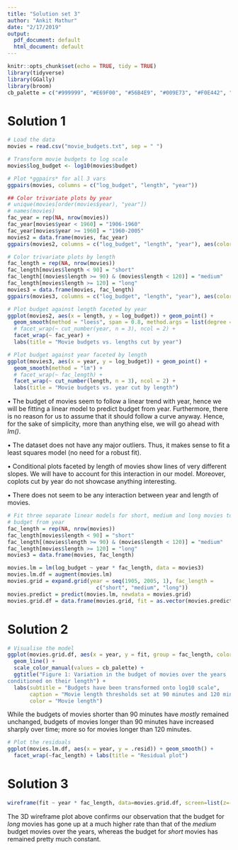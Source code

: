```yaml
---
title: "Solution set 3"
author: "Ankit Mathur"
date: "2/17/2019"
output:
  pdf_document: default
  html_document: default
---
```


```r
knitr::opts_chunk$set(echo = TRUE, tidy = TRUE)
library(tidyverse)
library(GGally)
library(broom)
cb_palette = c("#999999", "#E69F00", "#56B4E9", "#009E73", "#F0E442", "#0072B2", "#D55E00", "#CC79A7")
```

# Solution 1

```r
# Load the data
movies = read.csv("movie_budgets.txt", sep = " ")
```

```r
# Transform movie budgets to log scale
movies$log_budget <- log10(movies$budget)
```

```r
# Plot *ggpairs* for all 3 vars
ggpairs(movies, columns = c("log_budget", "length", "year"))
```

```r
## Color trivariate plots by year
# unique(movies[order(movies$year), "year"])
# names(movies)
fac_year = rep(NA, nrow(movies))
fac_year[movies$year < 1960] = "1906-1960"
fac_year[movies$year >= 1960] = "1960-2005"
movies2 = data.frame(movies, fac_year)
ggpairs(movies2, columns = c("log_budget", "length", "year"), aes(color = fac_year))
```

```r
# Color trivariate plots by length
fac_length = rep(NA, nrow(movies))
fac_length[movies$length < 90] = "short"
fac_length[(movies$length >= 90) & (movies$length < 120)] = "medium"
fac_length[movies$length >= 120] = "long"
movies3 = data.frame(movies, fac_length)
ggpairs(movies3, columns = c("log_budget", "length", "year"), aes(color = fac_length))
```


```r
# Plot budget against length faceted by year
ggplot(movies2, aes(x = length, y = log_budget)) + geom_point() +
  geom_smooth(method = "loess", span = 0.8, method.args = list(degree = 1)) +
  # facet_wrap(~ cut_number(year, n = 3), ncol = 2) +
  facet_wrap(~ fac_year) +
  labs(title = "Movie budgets vs. lengths cut by year")
```

```r
# Plot budget against year faceted by length
ggplot(movies3, aes(x = year, y = log_budget)) + geom_point() +
  geom_smooth(method = "lm") +
  # facet_wrap(~ fac_length) +
  facet_wrap(~ cut_number(length, n = 3), ncol = 2) +
  labs(title = "Movie budgets vs. year cut by length")
```

• The budget of movies seem to follow a linear trend with year, hence we will be fitting a linear model to predict budget from year. Furthermore, there is no reason for us to assume that it should follow a curve anyway. Hence, for the sake of simplicity, more than anything else, we will go ahead with *lm()*.

• The dataset does not have any major outliers. Thus, it makes sense to fit a least squares model (no need for a robust fit).

• Conditional plots faceted by length of movies show lines of very different slopes. We will have to account for this interaction in our model. Moreover, coplots cut by year do not showcase anything interesting.

• There does not seem to be any interaction between year and length of movies.

```r
# Fit three separate linear models for short, medium and long movies to predict
# budget from year
fac_length = rep(NA, nrow(movies))
fac_length[movies$length < 90] = "short"
fac_length[(movies$length >= 90) & (movies$length < 120)] = "medium"
fac_length[movies$length >= 120] = "long"
movies3 = data.frame(movies, fac_length)

movies.lm = lm(log_budget ~ year * fac_length, data = movies3)
movies.lm.df = augment(movies.lm)
movies.grid = expand.grid(year = seq(1905, 2005, 1), fac_length =
                            c("short", "medium", "long"))
movies.predict = predict(movies.lm, newdata = movies.grid)
movies.grid.df = data.frame(movies.grid, fit = as.vector(movies.predict))
```

# Solution 2

```r
# Visualise the model
ggplot(movies.grid.df, aes(x = year, y = fit, group = fac_length, color = fac_length)) +
  geom_line() +
  scale_color_manual(values = cb_palette) +
  ggtitle("Figure 1: Variation in the budget of movies over the years
conditioned on their length") +
  labs(subtitle = "Budgets have been transformed onto log10 scale",
       caption = "Movie length thresholds set at 90 minutes and 120 minutes.",
       color = "Movie length")
```

While the budgets of movies shorter than 90 minutes have *mostly* remained unchanged, budgets of movies longer than 90 minutes have increased sharply over time; more so for movies longer than 120 minutes.

```r
# Plot the residuals
ggplot(movies.lm.df, aes(x = year, y = .resid)) + geom_smooth() +
  facet_wrap(~fac_length) + labs(title = "Residual plot")
```

# Solution 3

```r
wireframe(fit ~ year * fac_length, data=movies.grid.df, screen=list(z=-70, x=-90, y=90))
```
The 3D wireframe plot above confirms our observation that the budget for *long* movies has gone up at a much higher rate than that of the *medium* budget movies over the years, whereas the budget for *short* movies has remained pretty much constant.
